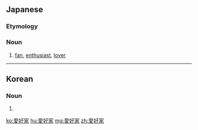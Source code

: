 ==Japanese==
{{ja-kanjitab|あい|こう|か}}

===Etymology===
{{suffix|愛好|家|t1=love|t2=-er|lang=ja}}

===Noun===
{{ja-noun|あいこうか}}

# [[fan]], [[enthusiast]], [[lover]]
#: {{ja-usex|銃の'''愛好家'''団体|じゅう の '''あいこうか''' だんたい|a group of gun enthusiasts}}

----

==Korean==
{{ko-hanjatab}}

===Noun===
{{ko-noun|hj|hangeul=애호가}}

# {{hanja form of|애호가|lover, amateur}}

[[ko:愛好家]]
[[hu:愛好家]]
[[mg:愛好家]]
[[zh:愛好家]]